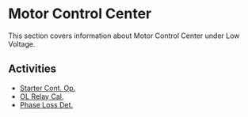 # Motor Control Center

This section covers information about Motor Control Center under Low Voltage.

## Activities

- [Starter Cont. Op.](/docs/low-voltage/motor-control-center/starter-cont-op)
- [OL Relay Cal.](/docs/low-voltage/motor-control-center/ol-relay-cal)
- [Phase Loss Det.](/docs/low-voltage/motor-control-center/phase-loss-det)


